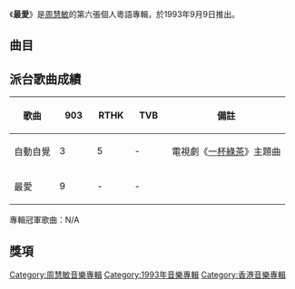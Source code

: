 {{Infobox album <!-- See Wikipedia:WikiProject_Albums -->
| name       = 最愛
| type       = [[專輯|專輯]]
| artist     = [[周慧敏|周慧敏]]
| cover      = 周慧敏 最愛.jpg
| released   = 1993年9月9日
| recorded   = 1993年第二季
| genre      = [[粵語流行音樂|粵語流行音樂]]
| length     = 45分23秒
| label      = [[寶麗金|寶麗金]]
| producer   = [[陳永明_(音樂人)|陳永明]]（曲目1－8, 10）<br>[[黃祖輝|黃祖輝]]（曲目9）<br>[[歐丁玉|歐丁玉]]（曲目11）
<!-- 未知參數 | number     = 11 -->
| prev_title = [[盡在不言中|盡在不言中]]
| prev_year  = 1993 <!-- 5月7日 -->
| next_title = [[自動自覺_(EP)|自動自覺 (EP)]]
| next_year  = 1993 <!-- 10月 -->
}}
《'''最愛'''》是[[周慧敏|周慧敏]]的第六張個人粵語專輯，於1993年9月9日推出。

==曲目==
{{tracklist
| headline        = CD
| total_length    = 45:23

| title1         = 自動自覺
| music1         = [[C._Y._Kong|C. Y. Kong]]
| lyrics1        = [[陳少琪|陳少琪]]
| arranger1      = C. Y. Kong
| producer1      = [[陳永明_(音樂人)|陳永明]]
| longnote1      = 電視劇《[[一杯綠茶|一杯綠茶]]》主題曲<br>《用眼神將我淹沒》粵語版
| length1        = 4:02

| title2         = 最愛
| music2         = [[中島美雪|中島美雪]]
| lyrics2        = [[李克勤|克勤]]
| arranger2      = [[盧東尼|盧東尼]]
| producer2      = 陳永明
| longnote2      = 《愛我所愛》粵語版<br>原曲為[[柏原芳惠|柏原芳惠]]的《最愛》<br>同曲曲目：[[薰妮|薰妮]]《汗》
| length2        = 4:25

| title3         = 付出許多的愛情
| music3         = [[小室和幸|小室和幸]] 
| lyrics3        = [[向雪懷|向雪懷]]
| arranger3      = [[蘇德華|蘇德華]]
| producer3      = 陳永明
| longnote3      = 電視劇《[[九彩霸王花|九彩霸王花]]》主題曲
| length3        = 5:17

| title4         = 別望着我離開
| music4         = [[Nikos_Ignatiadis|Nikos Ignatiadis]]
| lyrics4        = 陳少琪
| arranger4      = 盧東尼
| producer4      = 陳永明
| longnote4      = 電影《[[我愛法拉利|我愛法拉利]]》主題曲<br>原曲為[[Giannis_Parios|Giannis Parios]]和[[Eleni_Dimou|Eleni Dimou]]的《Pote Pote Pote》
| length4        = 3:41

| title5         = 對不起、親愛的
| music5         = [[吳旭文|吳旭文]]
| lyrics5        = [[劉卓輝|劉卓輝]]
| arranger5      = [[唐奕聰|唐奕聰]]
| producer5      = 陳永明
| longnote5      = 改編自[[李祖寧|李祖寧]]的《對不起、親愛的》
| length5        = 4:48

| title6         = 你還記得從前嗎？
| music6         = [[周慧敏|周慧敏]]
| lyrics6        = [[林夕|林夕]]
| arranger6      = 唐奕聰
| producer6      = 陳永明
| longnote6      = 《你是真的愛我嗎？》粵語版
| length6        = 4:51

| title7         = (為何)偷偷摸摸
| music7         = [[林慕德|林慕德]]
| lyrics7        = 向雪懷
| arranger7      = 林慕德
| producer7      = 陳永明
| longnote7      = 《收回愛情逃進回憶》粵語版
| length7        = 4:27

| title8         = 夢裡伊人
| music8         = [[魏琮坤|魏琮坤]]
| lyrics8        = 劉卓輝
| arranger8      = 盧東尼
| producer8      = 陳永明
| longnote8      = 改編自[[金智娟|娃娃]]的《曾經滄海》
| length8        = 3:50

| title9         = 悲哀搖擺
| music9         = [[西木榮二|西木榮二]]
| lyrics9        = [[周初晨|周初晨]]<br>[[陳海恆|陳海恆]]
| arranger9      = [[方樹樑|方樹樑]]
| producer9      = [[黃祖輝|黃祖輝]]
| longnote9      = 原曲為[[本田美奈子.|本田美奈子]]的《悲しみSWING》<br>同曲曲目：[[劉小慧|劉小慧]]《[[依戀|算甚麼態度]]》
| length9        = 3:18

| title10        = 一個人在途上
| music10        = [[廣瀨香美|廣瀨香美]]
| lyrics10       = 向雪懷
| arranger10     = [[陳澤忠|陳澤忠]]
| producer10     = 陳永明
| longnote10     = 原曲為[[廣瀨香美|廣瀨香美]]的《爱があれば大丈夫》
| length10       = 3:38

| title11        = 留住秋色
| music11        = [[顧嘉煇|顧嘉煇]]
| lyrics11       = [[簡寧|簡寧]]
| arranger11     = 顧嘉煇
| producer11     = [[歐丁玉|歐丁玉]]
| longnote11     = 與[[张学友|张学友]]合唱<br>電視劇《[[如來神掌再戰江湖|如來神掌再戰江湖]]》插曲
| length11       = 3:01
}}

== 派台歌曲成績 ==
{| class="wikitable" style="width: 50%;"
|-
! 歌曲 || width="50"|903 || width="50"|RTHK || width="50"|TVB || 備註
|-
| 自動自覺 || 3 || 5 || - || 電視劇《[[一杯綠茶|一杯綠茶]]》主題曲
|-
| 最愛 || 9 || - || - || 
|}
專輯冠軍歌曲：N/A

==獎項==

{{周慧敏}}


[[Category:周慧敏音樂專輯|Category:周慧敏音樂專輯]]
[[Category:1993年音樂專輯|Category:1993年音樂專輯]]
[[Category:香港音樂專輯|Category:香港音樂專輯]]